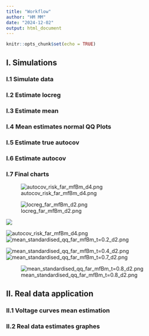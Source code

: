 ---
title: "Workflow"
author: "HM MM"
date: "2024-12-02"
output: html_document
---

```{r setup, include=FALSE}
knitr::opts_chunk$set(echo = TRUE)
```

## I. Simulations

### I.1 Simulate data

### I.2 Estimate locreg

### I.3 Estimate mean

### I.4 Mean estimates normal QQ Plots

### I.5 Estimate true autocov

### I.6 Estimate autocov

### I.7 Final charts

![autocov_risk_far_mfBm_d4.png](./paper_graphs/autocov_risk_far_mfBm_d4.png)

![locreg_far_mfBm_d2.png](./paper_graphs/locreg_far_mfBm_d2.png)

![](./paper_graphs/mean_risk_far_mfBm_d2.png)

![autocov_risk_far_mfBm_d4.png](./paper_graphs/autocov_risk_far_mfBm_d4.png)
![mean_standardised_qq_far_mfBm_t=0.2_d2.png](./paper_graphs/mean_standardised_qq_far_mfBm_t=0.2_d2.png)


![mean_standardised_qq_far_mfBm_t=0.4_d2.png](./paper_graphs/mean_standardised_qq_far_mfBm_t=0.4_d2.png)
![mean_standardised_qq_far_mfBm_t=0.7_d2.png](./paper_graphs/mean_standardised_qq_far_mfBm_t=0.7_d2.png)

![mean_standardised_qq_far_mfBm_t=0.8_d2.png](./paper_graphs/mean_standardised_qq_far_mfBm_t=0.8_d2.png)


## II. Real data application

### II.1 Voltage curves mean estimation


### II.2 Real data estimates graphes


